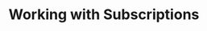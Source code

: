 ---
id: working-with-subscriptions
image: "/img/embed/getting-started.jpg"
title: Working with Subscriptions
draft: true
sidebar_position: 0
sidebar_custom_props:
  tags:
    overwolf_platform: true
    electron_platform: true
---